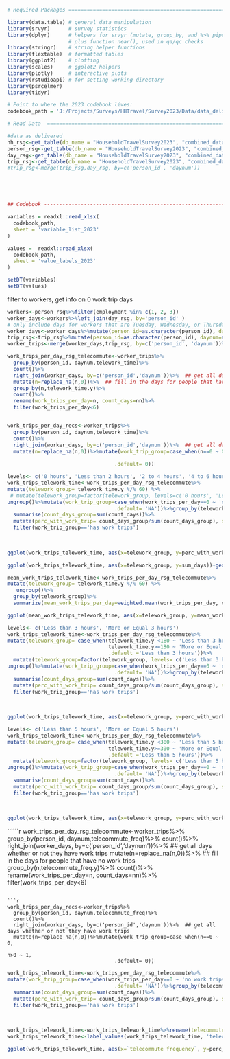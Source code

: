

```r
# Required Packages ============================================================

library(data.table) # general data manipulation
library(srvyr)      # survey statistics
library(dplyr)      # helpers for srvyr (mutate, group_by, and %>% pipe), 
                    # plus function near(), used in qa/qc checks 
library(stringr)    # string helper functions
library(flextable)  # formatted tables
library(ggplot2)    # plotting
library(scales)     # ggplot2 helpers
library(plotly)     # interactive plots
library(rstudioapi) # for setting working directory
library(psrcelmer)
library(tidyr)

# Point to where the 2023 codebook lives:
codebook_path = 'J:/Projects/Surveys/HHTravel/Survey2023/Data/data_deliverable_81823/codebook_guide/PSRC_Combined_Codebook_2023_08162023.xlsx'

# Read Data  ===================================================================

#data as delivered
hh_rsg<-get_table(db_name = "HouseholdTravelSurvey2023", "combined_data", "v_household")
person_rsg<-get_table(db_name = "HouseholdTravelSurvey2023", "combined_data", "v_person")
day_rsg<-get_table(db_name = "HouseholdTravelSurvey2023", "combined_data", "v_day")
trip_rsg<-get_table(db_name = "HouseholdTravelSurvey2023", "combined_data", "v_trip")
#trip_rsg<-merge(trip_rsg,day_rsg, by=c('person_id', 'daynum'))





## Codebook -------------------------------------------------------------------- 

variables = readxl::read_xlsx(
  codebook_path,
  sheet = 'variable_list_2023'
)

values =  readxl::read_xlsx(
  codebook_path,
  sheet = 'value_labels_2023'
)

setDT(variables)
setDT(values)

```



filter to workers, get info on 0 work trip days
```r

workers<-person_rsg%>%filter(employment %in% c(1, 2, 3))
worker_days<-workers%>%left_join(day_rsg, by='person_id' )
# only include days for workers that are Tuesday, Wednesday, or Thursday
worker_days<-worker_days%>%mutate(person_id=as.character(person_id), daynum=as.character(daynum))%>%filter(travel_dow %in% c(2,3,4))
trip_rsg<-trip_rsg%>%mutate(person_id=as.character(person_id), daynum=as.character(daynum))
worker_trips<-merge(worker_days,trip_rsg, by=c('person_id', 'daynum'))%>%filter(dest_purpose_cat %in% c(2,3))
```

```r

work_trips_per_day_rsg_telecommute<-worker_trips%>%
  group_by(person_id, daynum,telework_time)%>%
  count()%>%
  right_join(worker_days, by=c('person_id','daynum'))%>%  ## get all days whether or not they have work trips
  mutate(n=replace_na(n,0))%>%  ## fill in the days for people that have no work trips
  group_by(n,telework_time.y)%>%
  count()%>%
  rename(work_trips_per_day=n, count_days=nn)%>%
  filter(work_trips_per_day<6)



```

```r
work_trips_per_day_recs<-worker_trips%>%
  group_by(person_id, daynum,telework_time)%>%
  count()%>%
  right_join(worker_days, by=c('person_id','daynum'))%>%  ## get all days whether or not they have work trips
  mutate(n=replace_na(n,0))%>%mutate(work_trip_group=case_when(n==0 ~ 0,
                                                                                                               n>0 ~ 1,
                                   .default= 0))
```



```r
levels<- c('0 hours', 'Less than 2 hours', '2 to 4 hours', '4 to 6 hours', '6 to 8 hours', '8 to 10 hours', 'more than 10 hours')
work_trips_telework_time<-work_trips_per_day_rsg_telecommute%>%
mutate(telework_group= telework_time.y %/% 60) %>%
 # mutate(telework_group=factor(telework_group, levels=c('0 hours', 'Less than 2 hours', '2 to 4 hours', '4 to 6 hours', '6 to 8 hours', '8 to 10 hours', 'more than 10 hours')))
ungroup()%>%mutate(work_trip_group=case_when(work_trips_per_day==0 ~ 'no work trips',work_trips_per_day>0 ~ 'has work trips',
                                   .default= 'NA'))%>%group_by(telework_group,work_trip_group)%>%
  summarise(count_days_group=sum(count_days))%>%
  mutate(perc_with_work_trip= count_days_group/sum(count_days_group), sum_days=sum(count_days_group))%>%
  filter(work_trip_group=='has work trips')
  
  


```

```r
ggplot(work_trips_telework_time, aes(x=telework_group, y=perc_with_work_trip, fill=work_trip_group))+geom_bar(stat="identity")+geom_text(aes(label=round(perc_with_work_trip,2)))+xlab('Number of Hours Teleworking')+ylab('Percent of Workers taking 1 or more work trip')
```
```r
ggplot(work_trips_telework_time, aes(x=telework_group, y=sum_days))+geom_bar(stat="identity")+geom_text(aes(label=sum_days))
```



```r

mean_work_trips_telework_time<-work_trips_per_day_rsg_telecommute%>%
mutate(telework_group= telework_time.y %/% 60) %>%
   ungroup()%>%
  group_by(telework_group)%>%
  summarize(mean_work_trips_per_day=weighted.mean(work_trips_per_day, count_days))

```

```r
ggplot(mean_work_trips_telework_time, aes(x=telework_group, y=mean_work_trips_per_day))+geom_bar(stat="identity")+geom_text(aes(label=round(mean_work_trips_per_day,2)))
```
```r
levels<- c('Less than 3 hours', 'More or Equal 3 hours')
work_trips_telework_time<-work_trips_per_day_rsg_telecommute%>%
mutate(telework_group= case_when(telework_time.y <180 ~ 'Less than 3 hours',
                                 telework_time.y>=180 ~ 'More or Equal 3 hours',
                                 .default ='Less than 3 hours'))%>%
  mutate(telework_group=factor(telework_group, levels= c('Less than 3 hours', 'More or Equal 3 hours')))%>%
ungroup()%>%mutate(work_trip_group=case_when(work_trips_per_day==0 ~ 'no work trips',work_trips_per_day>0 ~ 'has work trips',
                                   .default= 'NA'))%>%group_by(telework_group,work_trip_group)%>%
  summarise(count_days_group=sum(count_days))%>%
  mutate(perc_with_work_trip= count_days_group/sum(count_days_group), sum_days=sum(count_days_group))%>%
  filter(work_trip_group=='has work trips')
  
  


```

```r
ggplot(work_trips_telework_time, aes(x=telework_group, y=perc_with_work_trip, fill=work_trip_group))+geom_bar(stat="identity")+geom_text(aes(label=round(perc_with_work_trip,2)))+xlab('Number of Hours Teleworking')+ylab('Percent of Workers taking 1 or more work trip')
```

```r
levels<- c('Less than 5 hours', 'More or Equal 5 hours')
work_trips_telework_time<-work_trips_per_day_rsg_telecommute%>%
mutate(telework_group= case_when(telework_time.y <300 ~ 'Less than 5 hours',
                                 telework_time.y>=300 ~ 'More or Equal 5 hours',
                                 .default ='Less than 5 hours'))%>%
  mutate(telework_group=factor(telework_group, levels= c('Less than 5 hours', 'More or Equal 5 hours')))%>%
ungroup()%>%mutate(work_trip_group=case_when(work_trips_per_day==0 ~ 'no work trips',work_trips_per_day>0 ~ 'has work trips',
                                   .default= 'NA'))%>%group_by(telework_group,work_trip_group)%>%
  summarise(count_days_group=sum(count_days))%>%
  mutate(perc_with_work_trip= count_days_group/sum(count_days_group), sum_days=sum(count_days_group))%>%
  filter(work_trip_group=='has work trips')
  
  


```


```r
ggplot(work_trips_telework_time, aes(x=telework_group, y=perc_with_work_trip, fill=work_trip_group))+geom_bar(stat="identity")+geom_text(aes(label=round(perc_with_work_trip,2)))+xlab('Number of Hours Teleworking')+ylab('Percent of Workers taking 1 or more work trip')
```

``````r

work_trips_per_day_rsg_telecommute<-worker_trips%>%
  group_by(person_id, daynum,telecommute_freq)%>%
  count()%>%
  right_join(worker_days, by=c('person_id','daynum'))%>%  ## get all days whether or not they have work trips
  mutate(n=replace_na(n,0))%>%  ## fill in the days for people that have no work trips
  group_by(n,telecommute_freq.y)%>%
  count()%>%
  rename(work_trips_per_day=n, count_days=nn)%>%
  filter(work_trips_per_day<6)



```

```r
work_trips_per_day_recs<-worker_trips%>%
  group_by(person_id, daynum,telecommute_freq)%>%
  count()%>%
  right_join(worker_days, by=c('person_id','daynum'))%>%  ## get all days whether or not they have work trips
  mutate(n=replace_na(n,0))%>%mutate(work_trip_group=case_when(n==0 ~ 0,
                                                                                                               n>0 ~ 1,
                                   .default= 0))
```



```r

work_trips_telework_time<-work_trips_per_day_rsg_telecommute%>%
mutate(work_trip_group=case_when(work_trips_per_day==0 ~ 'no work trips',work_trips_per_day>0 ~ 'has work trips',
                                   .default= 'NA'))%>%group_by(telecommute_freq.y,work_trip_group)%>%
  summarise(count_days_group=sum(count_days))%>%
  mutate(perc_with_work_trip= count_days_group/sum(count_days_group), sum_days=sum(count_days_group))%>%
  filter(work_trip_group=='has work trips')
  
  


```
```r
work_trips_telework_time<-work_trips_telework_time%>%rename(telecommute_freq=telecommute_freq.y)
work_trips_telework_time<-label_values(work_trips_telework_time, 'telecommute_freq', values, 'telecommute frequency')
```


```r
ggplot(work_trips_telework_time, aes(x=`telecommute frequency`, y=perc_with_work_trip, fill=work_trip_group))+geom_bar(stat="identity")+geom_text(aes(label=round(perc_with_work_trip,2)))+xlab('Frequency of Teleworking')+ylab('Percent of Workers taking 1 or more work trip')+ theme(axis.text.x = element_text(angle = 90, vjust = 0.5, hjust=1))
```
